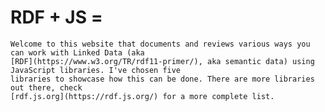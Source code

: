
<Content id="intro">
    <h1 className="title" style={{display: "flex", gap: "0.25rem", alignItems: "center"}}>
        <span>RDF + JS = </span>
        <BsFillHeartFill style={{fill: "rgb(232, 30, 30)"}}/>
    </h1>

    Welcome to this website that documents and reviews various ways you can work with Linked Data (aka
    [RDF](https://www.w3.org/TR/rdf11-primer/), aka semantic data) using JavaScript libraries. I've chosen five
    libraries to showcase how this can be done. There are more libraries out there, check
    [rdf.js.org](https://rdf.js.org/) for a more complete list.
</Content>

<LibraryList/>